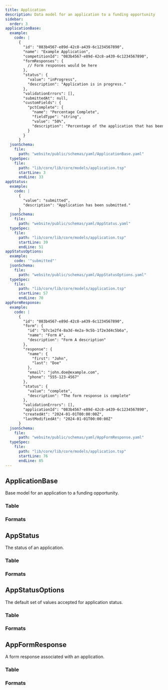 ```yaml
---
title: Application
description: Data model for an application to a funding opportunity
sidebar:
  order: 3
applicationBase:
  example:
    code: |
      {
        "id": "083b4567-e89d-42c8-a439-6c1234567890",
        "name": "Example Application",
        "competitionId": "083b4567-e89d-42c8-a439-6c1234567890",
        "formResponses": {
          // Form responses would be here
        },
        "status": {
          "value": "inProgress",
          "description": "Application is in progress."
        },
        "validationErrors": [],
        "submittedAt": null,
        "customFields": {
          "pctComplete": {
            "name": "Percentage Complete",
            "fieldType": "string",
            "value": "50%",
            "description": "Percentage of the application that has been completed"
          }
        }
      }
  jsonSchema:
    file:
      path: "website/public/schemas/yaml/ApplicationBase.yaml"
  typeSpec:
    file:
      path: "lib/core/lib/core/models/application.tsp"
      startLine: 3
      endLine: 33
appStatus:
  example:
    code: |
      {
        "value": "submitted",
        "description": "Application has been submitted."
      }
  jsonSchema:
    file:
      path: "website/public/schemas/yaml/AppStatus.yaml"
  typeSpec:
    file:
      path: "lib/core/lib/core/models/application.tsp"
      startLine: 39
      endLine: 51
appStatusOptions:
  example:
    code: '"submitted"'
  jsonSchema:
    file:
      path: "website/public/schemas/yaml/AppStatusOptions.yaml"
  typeSpec:
    file:
      path: "lib/core/lib/core/models/application.tsp"
      startLine: 57
      endLine: 70
appFormResponse:
  example:
    code: |
      {
        "id": "083b4567-e89d-42c8-a439-6c1234567890",
        "form": {
          "id": "b7c1e2f4-8a3d-4e2a-9c5b-1f2e3d4c5b6a",
          "name": "Form A",
          "description": "Form A description"
        },
        "response": {
          "name": {
            "first": "John",
            "last": "Doe"
          },
          "email": "john.doe@example.com",
          "phone": "555-123-4567"
        },
        "status": {
          "value": "complete",
          "description": "The form response is complete"
        },
        "validationErrors": [],
        "applicationId": "083b4567-e89d-42c8-a439-6c1234567890",
        "createdAt": "2024-01-01T00:00:00Z",
        "lastModifiedAt": "2024-01-01T00:00:00Z"
      }
  jsonSchema:
    file:
      path: "website/public/schemas/yaml/AppFormResponse.yaml"
  typeSpec:
    file:
      path: "lib/core/lib/core/models/application.tsp"
      startLine: 76
      endLine: 85
---
```



## ApplicationBase

Base model for an application to a funding opportunity.

### Table

<SchemaTable spec={frontmatter.applicationBase} />

### Formats

<SchemaFormatTabs
  example={frontmatter.applicationBase.example}
  jsonSchema={frontmatter.applicationBase.jsonSchema}
  typeSpec={frontmatter.applicationBase.typeSpec}
/>

## AppStatus

The status of an application.

### Table

<SchemaTable spec={frontmatter.appStatus} />

### Formats

<SchemaFormatTabs
  example={frontmatter.appStatus.example}
  jsonSchema={frontmatter.appStatus.jsonSchema}
  typeSpec={frontmatter.appStatus.typeSpec}
/>

## AppStatusOptions

The default set of values accepted for application status.

### Table

<SchemaTable spec={frontmatter.appStatusOptions} />

### Formats

<SchemaFormatTabs
  example={frontmatter.appStatusOptions.example}
  jsonSchema={frontmatter.appStatusOptions.jsonSchema}
  typeSpec={frontmatter.appStatusOptions.typeSpec}
/>

## AppFormResponse

A form response associated with an application.

### Table

<SchemaTable spec={frontmatter.appFormResponse} />

### Formats

<SchemaFormatTabs
  example={frontmatter.appFormResponse.example}
  jsonSchema={frontmatter.appFormResponse.jsonSchema}
  typeSpec={frontmatter.appFormResponse.typeSpec}
/>
